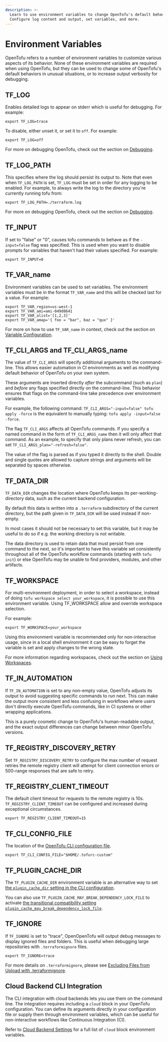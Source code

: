 ```yaml
---
description: >-
  Learn to use environment variables to change OpenTofu's default behavior.
  Configure log content and output, set variables, and more.
---
```


# Environment Variables

OpenTofu refers to a number of environment variables to customize various
aspects of its behavior. None of these environment variables are required
when using OpenTofu, but they can be used to change some of OpenTofu's
default behaviors in unusual situations, or to increase output verbosity
for debugging.

## TF_LOG

Enables detailed logs to appear on stderr which is useful for debugging. For example:

```shell
export TF_LOG=trace
```

To disable, either unset it, or set it to `off`. For example:

```shell
export TF_LOG=off
```

For more on debugging OpenTofu, check out the section on [Debugging](/docs/internals/debugging).

## TF_LOG_PATH

This specifies where the log should persist its output to. Note that even when `TF_LOG_PATH` is set, `TF_LOG` must be set in order for any logging to be enabled. For example, to always write the log to the directory you're currently running tofu from:

```shell
export TF_LOG_PATH=./terraform.log
```

For more on debugging OpenTofu, check out the section on [Debugging](/docs/internals/debugging).

## TF_INPUT

If set to "false" or "0", causes tofu commands to behave as if the `-input=false` flag was specified. This is used when you want to disable prompts for variables that haven't had their values specified. For example:

```shell
export TF_INPUT=0
```

## TF_VAR_name

Environment variables can be used to set variables. The environment variables must be in the format `TF_VAR_name` and this will be checked last for a value. For example:

```shell
export TF_VAR_region=us-west-1
export TF_VAR_ami=ami-049d8641
export TF_VAR_alist='[1,2,3]'
export TF_VAR_amap='{ foo = "bar", baz = "qux" }'
```

For more on how to use `TF_VAR_name` in context, check out the section on [Variable Configuration](/docs/language/values/variables).

## TF_CLI_ARGS and TF_CLI_ARGS_name

<a id="tf-cli-args"></a>

The value of `TF_CLI_ARGS` will specify additional arguments to the
command-line. This allows easier automation in CI environments as well as
modifying default behavior of OpenTofu on your own system.

These arguments are inserted directly _after_ the subcommand
(such as `plan`) and _before_ any flags specified directly on the command-line.
This behavior ensures that flags on the command-line take precedence over
environment variables.

For example, the following command: `TF_CLI_ARGS="-input=false" tofu apply -force`
is the equivalent to manually typing: `tofu apply -input=false -force`.

The flag `TF_CLI_ARGS` affects all OpenTofu commands. If you specify a
named command in the form of `TF_CLI_ARGS_name` then it will only affect
that command. As an example, to specify that only plans never refresh,
you can set `TF_CLI_ARGS_plan="-refresh=false"`.

The value of the flag is parsed as if you typed it directly to the shell.
Double and single quotes are allowed to capture strings and arguments will
be separated by spaces otherwise.

## TF_DATA_DIR

`TF_DATA_DIR` changes the location where OpenTofu keeps its
per-working-directory data, such as the current backend configuration.

By default this data is written into a `.terraform` subdirectory of the
current directory, but the path given in `TF_DATA_DIR` will be used instead
if non-empty.

In most cases it should not be necessary to set this variable, but it may
be useful to do so if e.g. the working directory is not writable.

The data directory is used to retain data that must persist from one command
to the next, so it's important to have this variable set consistently throughout
all of the OpenTofu workflow commands (starting with `tofu init`) or else
OpenTofu may be unable to find providers, modules, and other artifacts.

## TF_WORKSPACE

For multi-environment deployment, in order to select a workspace, instead of doing `tofu workspace select your_workspace`, it is possible to use this environment variable. Using TF_WORKSPACE allow and override workspace selection.

For example:

```shell
export TF_WORKSPACE=your_workspace
```

Using this environment variable is recommended only for non-interactive usage, since in a local shell environment it can be easy to forget the variable is set and apply changes to the wrong state.

For more information regarding workspaces, check out the section on [Using Workspaces](/docs/language/state/workspaces).

## TF_IN_AUTOMATION

If `TF_IN_AUTOMATION` is set to any non-empty value, OpenTofu adjusts its
output to avoid suggesting specific commands to run next. This can make the
output more consistent and less confusing in workflows where users don't
directly execute OpenTofu commands, like in CI systems or other wrapping
applications.

This is a purely cosmetic change to OpenTofu's human-readable output, and the
exact output differences can change between minor OpenTofu versions.

## TF_REGISTRY_DISCOVERY_RETRY

Set `TF_REGISTRY_DISCOVERY_RETRY` to configure the max number of request retries
the remote registry client will attempt for client connection errors or
500-range responses that are safe to retry.

## TF_REGISTRY_CLIENT_TIMEOUT

The default client timeout for requests to the remote registry is 10s. `TF_REGISTRY_CLIENT_TIMEOUT` can be configured and increased during exceptional circumstances.

```shell
export TF_REGISTRY_CLIENT_TIMEOUT=15
```

## TF_CLI_CONFIG_FILE

The location of the [OpenTofu CLI configuration file](/docs/cli/config/config-file).

```shell
export TF_CLI_CONFIG_FILE="$HOME/.tofurc-custom"
```

## TF_PLUGIN_CACHE_DIR

The `TF_PLUGIN_CACHE_DIR` environment variable is an alternative way to set [the `plugin_cache_dir` setting in the CLI configuration](/docs/cli/config/config-file#provider-plugin-cache).

You can also use `TF_PLUGIN_CACHE_MAY_BREAK_DEPENDENCY_LOCK_FILE` to activate [the transitional compatibility setting `plugin_cache_may_break_dependency_lock_file`](/docs/cli/config/config-file#allowing-the-provider-plugin-cache-to-break-the-dependency-lock-file).

## TF_IGNORE

If `TF_IGNORE` is set to "trace", OpenOpenTofu will output debug messages to display ignored files and folders. This is useful when debugging large repositories with `.terraformignore` files.

```shell
export TF_IGNORE=trace
```

For more details on `.terraformignore`, please see [Excluding Files from Upload with .terraformignore](/docs/language/settings/backends/remote#excluding-files-from-upload-with-terraformignore).

## Cloud Backend CLI Integration

The CLI integration with cloud backends lets you use them on the command line. The integration requires including a `cloud` block in your OpenTofu configuration. You can define its arguments directly in your configuration file or supply them through environment variables, which can be useful for non-interactive workflows like Continuous Integration (CI).

Refer to [Cloud Backend Settings](/docs/cli/cloud/settings#environment-variables) for a full list of `cloud` block environment variables.

